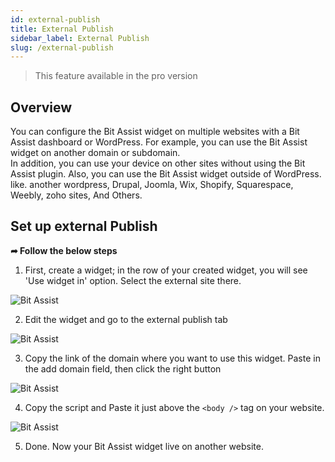```yaml
---
id: external-publish
title: External Publish
sidebar_label: External Publish
slug: /external-publish
---
```



> This feature available in the pro version

## Overview
You can configure the Bit Assist widget on multiple websites with a Bit Assist dashboard or WordPress. For example, you can use the Bit Assist widget on another domain or subdomain.   
In addition, you can use your device on other sites without using the Bit Assist plugin. Also, you can use the Bit Assist widget outside of WordPress. like. another wordpress, Drupal, Joomla, Wix, Shopify, Squarespace, Weebly, zoho sites, And Others.

## Set up external Publish
**➦ Follow the below steps**

1.	First, create a widget; in the row of your created widget, you will see 'Use widget in' option. Select the external site there. 
  <Image src="external-publish/create-widget-and-select-use-widget-in" alt="Bit Assist" w="1046" h="200"/>

2.	Edit the widget and go to the external publish tab
  <Image src="external-publish/external-tab" alt="Bit Assist" w="1046" h="200"/>
 
3.	Copy the link of the domain where you want to use this widget. Paste in the add domain field, then click the right button
  <Image src="external-publish/add-domain" alt="Bit Assist" w="1046" h="200"/>
 
4.	Copy the script and Paste it just above the `<body />` tag on your website.
  <Image src="external-publish/copy-the-script" alt="Bit Assist" w="1046" h="200"/>
 
5.	Done. Now your Bit Assist widget live on another website.





<Feedback/>